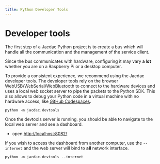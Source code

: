 ```yaml
---
title: Python Developer Tools
---
```

# Developer tools

The first step of a Jacdac Python project is to create a bus which will handle all the communication and
the management of the service client.

Since the bus communicates with hardware, configuring it may vary **a lot** whether you are on a Raspberry Pi or a desktop computer.

To provide a consistent experience, we recommend using the Jacdac developer tools.
The developer tools rely on the browser WebUSB/WebSerial/WebBluetooth to connect to the hardware devices and uses a local web socket server
to pipe the packets to the Python SDK. This also allows to debug your Python code in a virtual machine with no hardware access, like [GitHub Codespaces](https://github.com/features/codespaces).

```
python -m jacdac.devtools
```

Once the devtools server is running, you should be able to navigate to the local web server and see a dashboard.

-   open [http://localhost:8082/](http://localhost:8082/)

If you wish to access the dashboard from another computer,
use the `--internet` and the web server will bind to **all** network interface.

```
python -m jacdac.devtools --internet
```
